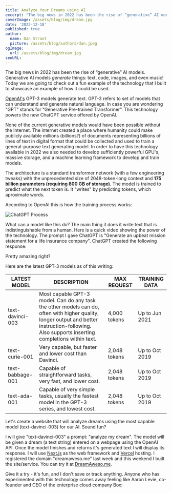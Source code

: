 ```yaml
---
title: Analyze Your Dreams using AI
excerpt: "The big news in 2022 has been the rise of “generative” AI models. Generative models generate things: text, code, images, and even music! What is a fun example of how we can use a generative AI model? Let's use AI to analyze your dreams!"
coverImage: /assets/blog/img/dream.jpg
date: '2022-12-18'
published: true
author:
  name: Dan Stroot
  picture: /assets/blog/authors/dan.jpeg
ogImage:
  url: /assets/blog/img/dream.jpg
seoURL: 
---
```


The big news in 2022 has been the rise of “generative” AI models. Generative AI models _generate_ things: text, code, images, and even music! Today we are going to check out a fun example of the technology that I built to showcase an example of how it could be used. 

[OpenAI's](https://openai.com/) GPT-3 models generate text. GPT-3 refers to set of models that can understand and generate natural language. In case you are wondering "GPT" stands for “Generative Pre-trained Transformer”. This technology powers the new ChatGPT service offered by OpenAI. 

None of the current generative models would have been possible without the Internet. The internet created a place where humanity could make publicly available millions (billions?) of documents representing billions of lines of text in digital format that could be collected and used to train a general-purpose text generating model. In order to have this technology available in 2022 we also needed to develop sufficiently powerful GPU's, massive storage, and a machine learning framework to develop and train models. 

The architecture is a standard transformer network (with a few engineering tweaks) with the unprecedented size of 2048-token-long context and **175 billion parameters (requiring 800 GB of storage)**. The model is trained to predict what the next token is. It "writes" by predicting tokens, which aproximate words.

According to OpenAI this is how the training process works:

![ChatGPT Process](/assets/blog/img/ChatGPT_Diagram.svg)

What can a model like this do? The main thing it does it write text that is indistinguishable from a human. Here is a quick video showing the power of the technology. The prompt I gave ChatGPT is "Generate an upbeat mission statement for a life insurance company". ChatGPT created the following response:

<YouTube link='https://youtu.be/UnO-c9T5Dag' />

Pretty amazing right? 

Here are the latest GPT-3 models as of this writing:

| LATEST MODEL     | DESCRIPTION                                                                                                                                                                                    | MAX REQUEST  | TRAINING DATA  |
| ---------------- | ---------------------------------------------------------------------------------------------------------------------------------------------------------------------------------------------- | ------------ | -------------- |
| text-davinci-003 | Most capable GPT-3 model. Can do any task the other models can do, often with higher quality, longer output and better instruction-following. Also supports inserting completions within text. | 4,000 tokens | Up to Jun 2021 |
| text-curie-001   | Very capable, but faster and lower cost than Davinci.                                                                                                                                          | 2,048 tokens | Up to Oct 2019 |
| text-babbage-001 | Capable of straightforward tasks, very fast, and lower cost.                                                                                                                                   | 2,048 tokens | Up to Oct 2019 |
| text-ada-001     | Capable of very simple tasks, usually the fastest model in the GPT-3 series, and lowest cost.                                                                                                  | 2,048 tokens | Up to Oct 2019 |

Let's create a website that will analyze dreams using the most capable model (text-davinci-003) for our AI. Sound fun? 

I will give "text-davinci-003" a prompt: "analyze my dream". The model will be given a dream (a text string) entered on a webpage using the OpenAI API. Once the model finishes and returns it's generated text I will display its response. I will use [Next.js](https://nextjs.org/) as the web framework and [Vercel](https://vercel.com/home) hosting. I registered the domain "dreamaweso.me" last week and this weekend I built the site/service. You can try it at [DreamAweso.me](https://www.dreamaweso.me/). 

Give it a try - it's fun, and I don't save or track anything. Anyone who has experimented with this technology comes away feeling like Aaron Levie, co-founder and CEO of the enterprise cloud company Box:

<CustomTweet id="1599156293050433536"/>